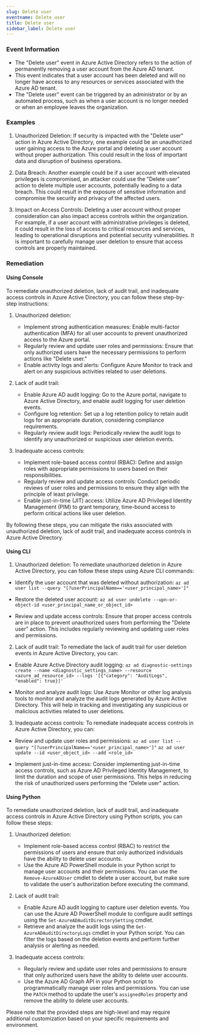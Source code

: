 ```yaml
--- 
slug: Delete user
eventname: Delete user
title: Delete user
sidebar_label: Delete user
---
```

                       
### Event Information

- The "Delete user" event in Azure Active Directory refers to the action of permanently removing a user account from the Azure AD tenant.
- This event indicates that a user account has been deleted and will no longer have access to any resources or services associated with the Azure AD tenant.
- The "Delete user" event can be triggered by an administrator or by an automated process, such as when a user account is no longer needed or when an employee leaves the organization.


### Examples

1. Unauthorized Deletion: If security is impacted with the "Delete user" action in Azure Active Directory, one example could be an unauthorized user gaining access to the Azure portal and deleting a user account without proper authorization. This could result in the loss of important data and disruption of business operations.

2. Data Breach: Another example could be if a user account with elevated privileges is compromised, an attacker could use the "Delete user" action to delete multiple user accounts, potentially leading to a data breach. This could result in the exposure of sensitive information and compromise the security and privacy of the affected users.

3. Impact on Access Controls: Deleting a user account without proper consideration can also impact access controls within the organization. For example, if a user account with administrative privileges is deleted, it could result in the loss of access to critical resources and services, leading to operational disruptions and potential security vulnerabilities. It is important to carefully manage user deletion to ensure that access controls are properly maintained.

### Remediation

#### Using Console

To remediate unauthorized deletion, lack of audit trail, and inadequate access controls in Azure Active Directory, you can follow these step-by-step instructions:

1. Unauthorized deletion:
   - Implement strong authentication measures: Enable multi-factor authentication (MFA) for all user accounts to prevent unauthorized access to the Azure portal.
   - Regularly review and update user roles and permissions: Ensure that only authorized users have the necessary permissions to perform actions like "Delete user."
   - Enable activity logs and alerts: Configure Azure Monitor to track and alert on any suspicious activities related to user deletions.

2. Lack of audit trail:
   - Enable Azure AD audit logging: Go to the Azure portal, navigate to Azure Active Directory, and enable audit logging for user deletion events.
   - Configure log retention: Set up a log retention policy to retain audit logs for an appropriate duration, considering compliance requirements.
   - Regularly review audit logs: Periodically review the audit logs to identify any unauthorized or suspicious user deletion events.

3. Inadequate access controls:
   - Implement role-based access control (RBAC): Define and assign roles with appropriate permissions to users based on their responsibilities.
   - Regularly review and update access controls: Conduct periodic reviews of user roles and permissions to ensure they align with the principle of least privilege.
   - Enable just-in-time (JIT) access: Utilize Azure AD Privileged Identity Management (PIM) to grant temporary, time-bound access to perform critical actions like user deletion.

By following these steps, you can mitigate the risks associated with unauthorized deletion, lack of audit trail, and inadequate access controls in Azure Active Directory.

#### Using CLI

1. Unauthorized deletion: To remediate unauthorized deletion in Azure Active Directory, you can follow these steps using Azure CLI commands:

- Identify the user account that was deleted without authorization:
  `az ad user list --query "[?userPrincipalName=='<user_principal_name>']"`

- Restore the deleted user account:
  `az ad user undelete --upn-or-object-id <user_principal_name_or_object_id>`

- Review and update access controls:
  Ensure that proper access controls are in place to prevent unauthorized users from performing the "Delete user" action. This includes regularly reviewing and updating user roles and permissions.

2. Lack of audit trail: To remediate the lack of audit trail for user deletion events in Azure Active Directory, you can:

- Enable Azure Active Directory audit logging:
  `az ad diagnostic-settings create --name <diagnostic_settings_name> --resource <azure_ad_resource_id> --logs '[{"category": "AuditLogs", "enabled": true}]'`

- Monitor and analyze audit logs:
  Use Azure Monitor or other log analysis tools to monitor and analyze the audit logs generated by Azure Active Directory. This will help in tracking and investigating any suspicious or malicious activities related to user deletions.

3. Inadequate access controls: To remediate inadequate access controls in Azure Active Directory, you can:

- Review and update user roles and permissions:
  `az ad user list --query "[?userPrincipalName=='<user_principal_name>']"`
  `az ad user update --id <user_object_id> --add <role_id>`

- Implement just-in-time access:
  Consider implementing just-in-time access controls, such as Azure AD Privileged Identity Management, to limit the duration and scope of user permissions. This helps in reducing the risk of unauthorized users performing the "Delete user" action.

#### Using Python

To remediate unauthorized deletion, lack of audit trail, and inadequate access controls in Azure Active Directory using Python scripts, you can follow these steps:

1. Unauthorized deletion:
   - Implement role-based access control (RBAC) to restrict the permissions of users and ensure that only authorized individuals have the ability to delete user accounts.
   - Use the Azure AD PowerShell module in your Python script to manage user accounts and their permissions. You can use the `Remove-AzureADUser` cmdlet to delete a user account, but make sure to validate the user's authorization before executing the command.

2. Lack of audit trail:
   - Enable Azure AD audit logging to capture user deletion events. You can use the Azure AD PowerShell module to configure audit settings using the `Set-AzureADAuditDirectorySetting` cmdlet.
   - Retrieve and analyze the audit logs using the `Get-AzureADAuditDirectoryLogs` cmdlet in your Python script. You can filter the logs based on the deletion events and perform further analysis or alerting as needed.

3. Inadequate access controls:
   - Regularly review and update user roles and permissions to ensure that only authorized users have the ability to delete user accounts.
   - Use the Azure AD Graph API in your Python script to programmatically manage user roles and permissions. You can use the `PATCH` method to update the user's `assignedRoles` property and remove the ability to delete user accounts.

Please note that the provided steps are high-level and may require additional customization based on your specific requirements and environment.


 